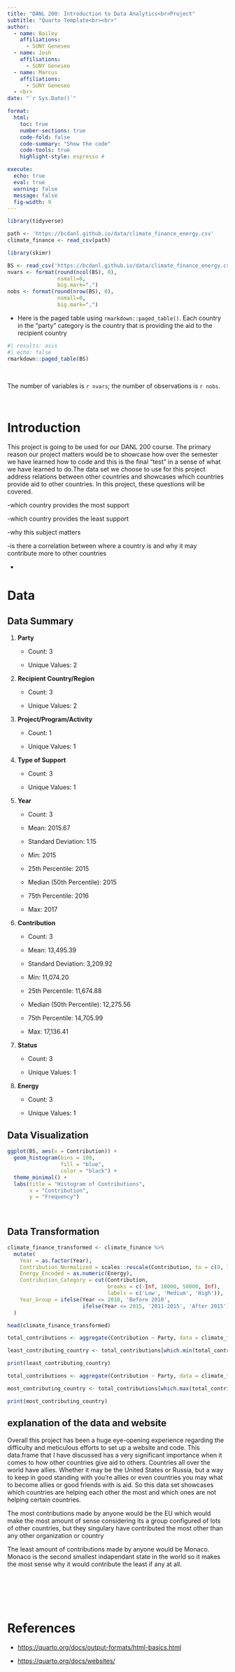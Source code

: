 ```yaml
---
title: "DANL 200: Introduction to Data Analytics<br>Project"
subtitle: "Quarto Template<br><br>" 
author: 
  - name: Bailey
    affiliations:
      - SUNY Geneseo
  - name: Josh
    affiliations:
      - SUNY Geneseo
  - name: Marcus
    affiliations:
      - SUNY Geneseo
  - <br>
date: "`r Sys.Date()`"

format: 
  html:
    toc: true
    number-sections: true
    code-fold: false      
    code-summary: "Show the code"
    code-tools: true
    highlight-style: espresso # 

execute: 
  echo: true
  eval: true
  warning: false
  message: false
  fig-width: 9
---
```


```r
library(tidyverse)

path <- 'https://bcdanl.github.io/data/climate_finance_energy.csv'
climate_finance <- read_csv(path)

library(skimr)

```

```r
BS <- read_csv('https://bcdanl.github.io/data/climate_finance_energy.csv')
nvars <- format(round(ncol(BS), 0), 
                nsmall=0, 
                big.mark=",") 
nobs <- format(round(nrow(BS), 0), 
                nsmall=0, 
                big.mark=",")
```

-   Here is the paged table using `rmarkdown::paged_table()`. Each country in the "party" category is the country that is providing the aid to the recipient country

```r
#| results: asis
#| echo: false
rmarkdown::paged_table(BS) 
```

<br>

The number of variables is `r nvars`; the number of observations is `r nobs`.

<br>

# Introduction

This project is going to be used for our DANL 200 course. The primary reason our project matters would be to showcase how over the semester we have learned how to code and this is the final "test" in a sense of what we have learned to do.The data set we choose to use for this project address relations between other countries and showcases which countries provide aid to other countries. In this project, these questions will be covered.

-which country provides the most support

-which country provides the least support

-why this subject matters

-is there a correlation between where a country is and why it may contribute more to other countries

-   

# Data

## Data Summary

1.  **Party**

    -   Count: 3

    -   Unique Values: 2

2.  **Recipient Country/Region**

    -   Count: 3

    -   Unique Values: 2

3.  **Project/Program/Activity**

    -   Count: 1

    -   Unique Values: 1

4.  **Type of Support**

    -   Count: 3

    -   Unique Values: 1

5.  **Year**

    -   Count: 3

    -   Mean: 2015.67

    -   Standard Deviation: 1.15

    -   Min: 2015

    -   25th Percentile: 2015

    -   Median (50th Percentile): 2015

    -   75th Percentile: 2016

    -   Max: 2017

6.  **Contribution**

    -   Count: 3

    -   Mean: 13,495.39

    -   Standard Deviation: 3,209.92

    -   Min: 11,074.20

    -   25th Percentile: 11,674.88

    -   Median (50th Percentile): 12,275.56

    -   75th Percentile: 14,705.99

    -   Max: 17,136.41

7.  **Status**

    -   Count: 3

    -   Unique Values: 1

8.  **Energy**

    -   Count: 3

    -   Unique Values: 1

## Data Visualization

```r
ggplot(BS, aes(x = Contribution)) +
  geom_histogram(bins = 100,
                 fill = "blue", 
                 color = "black") +
  theme_minimal() +
  labs(title = "Histogram of Contributions",
       x = "Contribution",
       y = "Frequency")

 
```

## Data Transformation

```r
climate_finance_transformed <- climate_finance %>%
  mutate(
    Year = as.factor(Year),
    Contribution_Normalized = scales::rescale(Contribution, to = c(0, 1)),
    Energy_Encoded = as.numeric(Energy),
    Contribution_Category = cut(Contribution, 
                                breaks = c(-Inf, 10000, 50000, Inf), 
                                labels = c('Low', 'Medium', 'High')),
    Year_Group = ifelse(Year <= 2010, 'Before 2010', 
                        ifelse(Year <= 2015, '2011-2015', 'After 2015'))
  )

head(climate_finance_transformed)


```

```r
total_contributions <- aggregate(Contribution ~ Party, data = climate_finance, sum)

least_contributing_country <- total_contributions[which.min(total_contributions$Contribution), ]

print(least_contributing_country)
```

```r
total_contributions <- aggregate(Contribution ~ Party, data = climate_finance, sum)

most_contributing_country <- total_contributions[which.max(total_contributions$Contribution), ]

print(most_contributing_country)


```

## explanation of the data and website

Overall this project has been a huge eye-opening experience regarding the difficulty and meticulous efforts to set up a website and code. This data.frame that I have discussed has a very significant importance when it comes to how other countries give aid to others. Countries all over the world have allies. Whether it may be the United States or Russia, but a way to keep in good standing with you're allies or even countries you may what to become allies or good friends with is aid. So this data set showcases which countries are helping each other the most and which ones are not helping certain countries.

The most contributions made by anyone would be the EU which would make the most amount of sense considering its a group configured of lots of other countries, but they singulary have contributed the most other than any other organization or country

The least amount of contributions made by anyone would be Monaco. Monaco is the second smallest indapendant state in the world so it makes the most sense why it would contribute the least if any at all.

<br><br><br><br>

# References

-   <https://quarto.org/docs/output-formats/html-basics.html>

-   <https://quarto.org/docs/websites/>
